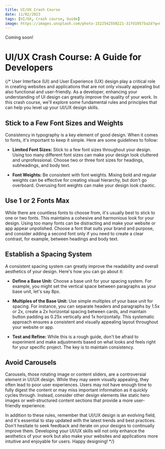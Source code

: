 ```yaml
---
title: UI/UX Crash Course
date: 11/02/2023
tags: [UI/UX, Crash course, Guide]
image: https://images.unsplash.com/photo-1522542550221-31fd19575a2d?q=80&w=2070&auto=format&fit=crop&ixlib=rb-4.0.3&ixid=M3wxMjA3fDB8MHxwaG90by1wYWdlfHx8fGVufDB8fHx8fA%3D%3D
---
```



<Callout variant="important">Coming soon!</Callout>

# UI/UX Crash Course: A Guide for Developers

{/* 
User Interface (UI) and User Experience (UX) design play a critical role in creating websites and applications that are not only visually appealing but also functional and user-friendly. As a developer, enhancing your understanding of UI design can greatly improve the quality of your work. In this crash course, we'll explore some fundamental rules and principles that can help you level up your UI/UX design skills.

## Stick to a Few Font Sizes and Weights

Consistency in typography is a key element of good design. When it comes to fonts, it's important to keep it simple. Here are some guidelines to follow:

- **Limited Font Sizes:** Stick to a few font sizes throughout your design. Using too many different font sizes can make your design look cluttered and unprofessional. Choose two or three font sizes for headings, subheadings, and body text.

- **Font Weights:** Be consistent with font weights. Mixing bold and regular weights can be effective for creating visual hierarchy, but don't go overboard. Overusing font weights can make your design look chaotic.

## Use 1 or 2 Fonts Max

While there are countless fonts to choose from, it's usually best to stick to one or two fonts. This maintains a cohesive and harmonious look for your design. Using too many fonts can be distracting and make your website or app appear unpolished. Choose a font that suits your brand and purpose, and consider adding a second font only if you need to create a clear contrast, for example, between headings and body text.

## Establish a Spacing System

A consistent spacing system can greatly improve the readability and overall aesthetics of your design. Here's how you can go about it:

- **Define a Base Unit:** Choose a base unit for your spacing system. For example, you might set the vertical space between paragraphs as your base unit, let's say 8px.

- **Multiples of the Base Unit:** Use simple multiples of your base unit for spacing. For instance, you can separate headers and paragraphs by 1.5x or 2x, create a 2x horizontal spacing between cards, and maintain button padding as 0.25x vertically and 1x horizontally. This systematic approach ensures a consistent and visually appealing layout throughout your website or app.

- **Test and Refine:** While this is a rough guide, don't be afraid to experiment and make adjustments based on what looks and feels right for your specific project. The key is to maintain consistency.

## Avoid Carousels

Carousels, those rotating image or content sliders, are a controversial element in UI/UX design. While they may seem visually appealing, they often lead to poor user experiences. Users may not have enough time to fully digest the content or may miss important information as it quickly cycles through. Instead, consider other design elements like static hero images or well-structured content sections that provide a more user-friendly experience.

In addition to these rules, remember that UI/UX design is an evolving field, and it's essential to stay updated with the latest trends and best practices. Don't hesitate to seek feedback and iterate on your designs to continually improve them. Developing your UI/UX skills will not only enhance the aesthetics of your work but also make your websites and applications more intuitive and enjoyable for users. Happy designing! 
*/}
